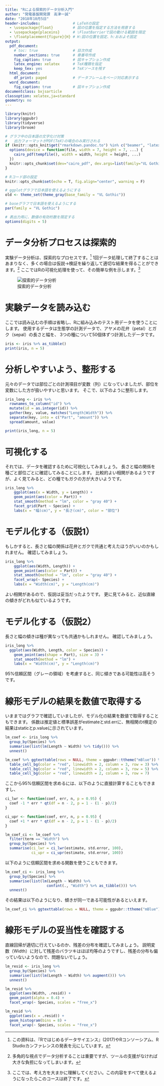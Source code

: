 ---
title: "Rによる探索的データ分析入門"
author: "発電基盤開発課　高津一誠"
date: "2018年10月5日"
header-includes:               # LaTeXの設定
  - \usepackage{float}         # 図の位置を指定する方法を用意する
  - \usepackage{placeins}      # \FloatBarrierで図の動ける範囲を限定
  - \floatplacement{figure}{H} # H:図の位置を固定、h:おおよそ固定
output:
  pdf_document:
    # toc: true                # 目次作成
    number_sections: true      # 章番号作成
    fig_caption: true          # 図キャプション作成
    latex_engine: xelatex      # TeX種類を指定
    keep_tex: yes              # TeXソースを残す
  html_document:
    df_print: paged            # データフレームをページ対応表示する
  word_document:
    fig_caption: true          # 図キャプション作成
documentclass: bxjsarticle
classoption: xelatex,ja=standard
geometry: no
---

```{r setup, include=FALSE}
library(knitr)
library(ggpubr)
library(tidyverse)
library(broom)

# グラフ中の日本語の文字化け対策
#   出力フォーマットがPDF(TeX)の場合のみ実行される
if (knitr::opts_knit$get("rmarkdown.pandoc.to") %in% c("beamer", "latex")) {
  options(device = function(file, width = 7, height = 7, ...) {
    cairo_pdf(tempfile(), width = width, height = height, ...)
  })
  knitr::opts_chunk$set(dev="cairo_pdf", dev.args=list(family="VL Gothic"))
}

# Rコード部の設定
knitr::opts_chunk$set(echo = T, fig.align="center", warning = F)

# ggplotグラフで日本語を使えるようにする
old <- theme_set(theme_gray(base_family = "VL Gothic"))

# baseグラフで日本語を使えるようにする
par(family = "VL Gothic")

# 表出力用に、数値の有効桁数を限定する
options(digits = 5)
```

# データ分析プロセスは探索的

実験データ分析は、探索的なプロセスです。[^1]
1回データ処理して終了することはあまりなく、多くの場合は仮説→検証を繰り返して適切な結果を得ることができます。[^2]
ここではRの可視化処理を使って、その簡単な例を示します。[^3]

[^1]:この資料は、『Rではじめるデータサイエンス』(2017)やRコンソーシアム、R Studioカンファレンスの発表を元にしています。
[^2]:多角的な視点でデータ分析することは重要ですが、ツールの支援がなければ大きな負担になってしまいます。
[^3]:ここでは、考え方を大まかに理解してください。この内容をすべて使えるようになったらこのコースは終了です。

![探索的データ分析](data_analysis_process.png)

# 実験データを読み込む

ここでは読み込むの手順は省略し、Rに組み込みのテスト用データを使うことにします。 使用するデータは生態学の計測データで、アヤメの花弁（petal）とガク（sepal）の長さと幅を、
3つの種について50個体ずつ計測したデータです。

```{r iris, echo=FALSE}
iris <- iris %>% as_tibble()
print(iris, n = 5)
```

# 分析しやすいよう、整形する

元々のデータでは部位ごとの計測項目が変数（列）になっていましたが、部位を変数にした方が扱いやすいと思います。
そこで、以下のように整形します。

```{r, echo=TRUE}
iris_long <- iris %>% 
  rownames_to_column("id") %>% 
  mutate(id = as.integer(id)) %>% 
  gather(key, value, matches("Length|Width")) %>% 
  separate(key, into = c("Part", "amount")) %>% 
  spread(amount, value)
```
```{r, echo=FALSE}
print(iris_long, n = 5)
```

# 可視化する

それでは、データを確認するために可視化してみましょう。
長さと幅の関係を種ごと部位ごとに確認してみることにします。
比較的よい相関があるようですが、よく見てみると、どの種でもガクの方が大きいようです。

```{r, echo=TRUE, fig.cap="種ごと部位ごとに可視化する"}
iris_long %>% 
	ggplot(aes(x = Width, y = Length)) + 
	geom_point(aes(color = Part)) + 
	stat_smooth(method = "lm", color = "gray 40") + 
	facet_grid(Part ~ Species) +
	labs(x = "幅(cm)", y = "長さ(cm)", color = "部位")
```

# モデル化する（仮説1）

もしかすると、長さと幅の関係は花弁とガクで共通と考えたほうがいいのかもしれません。
確認してみましょう。

```{r, echo=TRUE, fig.cap="仮説1：長さと幅の関係は部位で共通"}
iris_long %>% 
	ggplot(aes(Width, Length)) + 
	geom_point(aes(color = Part)) + 
	stat_smooth(method = "lm", color = "gray 40") + 
	facet_wrap(~ Species) +
	labs(x = "Width(cm)", y = "Length(cm)")
```

よい相関があるので、仮説は妥当だったようです。
更に見てみると、近似直線の傾きがどれも似ているようです。

# モデル化する（仮説2）

長さと幅の傾きは種が異なっても共通かもしれません。
確認してみましょう。

```{r, echo=TRUE, fig.cap="仮説2：傾きは同一に見える"}
iris_long %>% 
  ggplot(aes(Width, Length, color = Species)) + 
	geom_point(aes(shape = Part), size = 3) + 
	stat_smooth(method = "lm") +
	labs(x = "Width(cm)", y = "Length(cm)")
```

95%信頼区間（グレーの領域）を考慮すると、同じ傾きである可能性は高そうです。

# 線形モデルの結果を数値で取得する

いままではグラフで確認していましたが、モデル化の結果を数値で取得することもできます。
係数は推定値と標準誤差がestimateとstd.errに、無相関のt検定の結果はstaticとp.valueに示されています。

```{r, echo=TRUE}
lm_coef <- iris_long %>% 
  group_by(Species) %>% 
  summarise(list(lm(Length ~ Width) %>% tidy())) %>% 
  unnest()
```
```{r, echo=FALSE, fig.height=2, fig.width=5.5, fig.cap="線形モデルの結果を確認する"}
lm_coef %>% ggtexttable(rows = NULL, theme = ggpubr::ttheme("mBlue")) %>% 
  table_cell_bg(color = "red", linewidth = 2, column = 3, row = 3) %>%
  table_cell_bg(color = "red", linewidth = 2, column = 3, row = 5) %>% 
  table_cell_bg(color = "red", linewidth = 2, column = 3, row = 7)
```

ここから95%信頼区間を求めるには、以下のように直接計算することもできますし、

```{r, echo=TRUE}
ci_lwr <- function(coef, err, n, p = 0.95) {
  coef -1 * err * qt(df = n - 2, p = 1 - (1 - p)/2)
}

ci_upr <- function(coef, err, n, p = 0.95) {
  coef +1 * err * qt(df = n - 2, p = 1 - (1 - p)/2)
}

lm_coef_ci <- lm_coef %>% 
  filter(term == "Width") %>% 
  group_by(Species) %>% 
  summarise(ci_lwr = ci_lwr(estimate, std.error, 100),
            ci_upr = ci_upr(estimate, std.error, 100))
```

以下のように信頼区間を求める関数を使うこともできます。

```{r, echo=TRUE}
lm_coef_ci <- iris_long %>% 
  group_by(Species) %>% 
  summarise(list(lm(Length ~ Width) %>% 
                   confint(., "Width") %>% as_tibble())) %>% 
  unnest()
```

その結果は以下のようになり、傾きが同一である可能性があるといえます。

```{r, echo=FALSE, fig.height=1.2, fig.width=2.2, fig.cap="仮説2：傾きは同一といえる"}
lm_coef_ci %>% ggtexttable(rows = NULL, theme = ggpubr::ttheme("mBlue"))
```

# 線形モデルの妥当性を確認する

直線回帰が適切に行えているのか、残差の分布を確認してみましょう。
説明変数（Width）に対して残差のバラツキはほぼ均等のようですし、残差の分布も偏っていないようなので、問題ないでしょう。

```{r, echo=TRUE, fig.height=2, fig.width=5, fig.cap="残差プロットを確認してモデルをチェックする"}
lm_resid <- iris_long %>% 
  group_by(Species) %>% 
  summarise(list(lm(Length ~ Width) %>% augment())) %>% 
  unnest()

lm_resid %>% 
  ggplot(aes(Width, .resid)) + 
  geom_point(alpha = 0.4) + 
  facet_wrap(~ Species, scales = "free_x")

lm_resid %>% 
  ggplot(aes(x = .resid)) + 
  geom_histogram(bins = 8) + 
  facet_wrap(~ Species, scales = "free_x")
```




